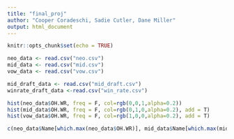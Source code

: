 ```yaml
---
title: "final_proj"
author: "Cooper Coradeschi, Sadie Cutler, Dane Miller"
output: html_document
---
```


```r
knitr::opts_chunk$set(echo = TRUE)
```

```R
neo_data <- read.csv("neo.csv")
mid_data <- read.csv("mid.csv")
vow_data <- read.csv("vow.csv")

mid_draft_data <- read.csv("mid_draft.csv")
winrate_draft_data <-read.csv("win_rate.csv")

```

```R

hist(neo_data$OH.WR, freq = F, col=rgb(0,0,1,alpha=0.2))
hist(mid_data$OH.WR, freq = F, col=rgb(0,1,0,alpha=0.2), add = T)
hist(vow_data$OH.WR, freq = F, col=rgb(1,0,0,alpha=0.2), add = T)


```

```R
c(neo_data$Name[which.max(neo_data$OH.WR)], mid_data$Name[which.max(mid_data$OH.WR)], vow_data$Name[which.max(vow_data$OH.WR)])

```